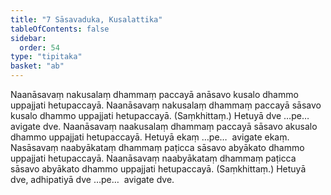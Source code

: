 ```yaml
---
title: "7 Sāsavaduka, Kusalattika"
tableOfContents: false
sidebar:
  order: 54
type: "tipitaka"
basket: "ab"
---
```



<DynamicBreadcrumb />

<Division number="18">

<Paragraph number="47">
Naanāsavaṃ nakusalaṃ dhammaṃ paccayā anāsavo kusalo dhammo uppajjati hetupaccayā. Naanāsavaṃ nakusalaṃ dhammaṃ paccayā sāsavo kusalo dhammo uppajjati hetupaccayā. (Saṃkhittaṃ.) Hetuyā dve …pe…  avigate dve.
</Paragraph>

<Paragraph number="48">
Naanāsavaṃ naakusalaṃ dhammaṃ paccayā sāsavo akusalo dhammo uppajjati hetupaccayā. Hetuyā ekaṃ …pe…  avigate ekaṃ.
</Paragraph>

<Paragraph number="49">
Nasāsavaṃ naabyākataṃ dhammaṃ paṭicca sāsavo abyākato dhammo uppajjati hetupaccayā. Naanāsavaṃ naabyākataṃ dhammaṃ paṭicca sāsavo abyākato dhammo uppajjati hetupaccayā. (Saṃkhittaṃ.) Hetuyā dve, adhipatiyā dve …pe…  avigate dve.
</Paragraph>
</Division>